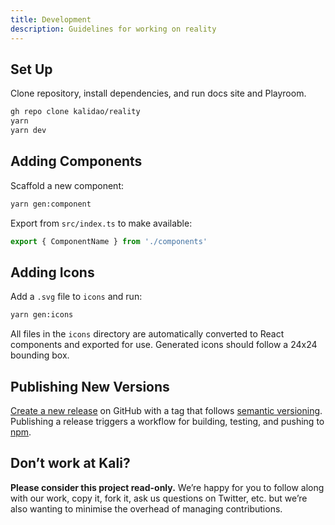 ```yaml
---
title: Development
description: Guidelines for working on reality
---
```


## Set Up

Clone repository, install dependencies, and run docs site and Playroom.

```bash
gh repo clone kalidao/reality
yarn
yarn dev
```

## Adding Components

Scaffold a new component:

```bash
yarn gen:component
```

Export from `src/index.ts` to make available:

```ts
export { ComponentName } from './components'
```

## Adding Icons

Add a `.svg` file to `icons` and run:

```bash
yarn gen:icons
```

All files in the `icons` directory are automatically converted to React components and exported for use. Generated icons should follow a 24x24 bounding box.

## Publishing New Versions

[Create a new release](https://github.com/kalidao/reality/releases/new) on GitHub with a tag that follows [semantic versioning](https://semver.org/). Publishing a release triggers a workflow for building, testing, and pushing to [npm](https://www.npmjs.com/package/reality).

## Don’t work at Kali?

**Please consider this project read-only.** We’re happy for you to follow along with our work, copy it, fork it, ask us questions on Twitter, etc. but we’re also wanting to minimise the overhead of managing contributions.
